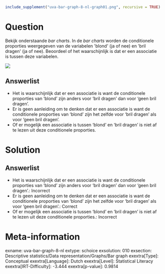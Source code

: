 ```r
include_supplement("uva-bar-graph-8-nl-graph01.png", recursive = TRUE)
```

Question
========

Bekijk onderstaande *bar charts*. In de *bar charts* worden de
conditionele proporties weergegeven van de variabelen \'blond\' (ja of
nee) en \'bril dragen\' (ja of nee). Beoordeel of het waarschijnlijk is
dat er een associatie is tussen deze variabelen.

![](uva-bar-graph-8-nl-graph01.png)

Answerlist
----------

* Het is waarschijnlijk dat er een associatie is want de conditionele proporties van 'blond' zijn anders voor 'bril dragen' dan voor 'geen bril dragen'.
* Er is geen aanleiding om te denken dat er een associatie is want de conditionele proporties van 'blond' zijn het zelfde voor 'bril dragen' als voor 'geen bril dragen'.
* Of er mogelijk een associatie is tussen 'blond' en 'bril dragen' is niet af te lezen uit deze conditionele proporties.

Solution
========

Answerlist
----------

* Het is waarschijnlijk dat er een associatie is want de conditionele proporties van 'blond' zijn anders voor 'bril dragen' dan voor 'geen bril dragen'.: Incorrect
* Er is geen aanleiding om te denken dat er een associatie is want de conditionele proporties van 'blond' zijn het zelfde voor 'bril dragen' als voor 'geen bril dragen'.: Correct
* Of er mogelijk een associatie is tussen 'blond' en 'bril dragen' is niet af te lezen uit deze conditionele proporties.: Incorrect

Meta-information
================
exname: uva-bar-graph-8-nl
extype: schoice
exsolution: 010
exsection: Descriptive statistics/Data representation/Graphs/Bar graph
exextra[Type]: Conceptual
exextra[Language]: Dutch
exextra[Level]: Statistical Literacy
exextra[IRT-Difficulty]: -3.444
exextra[p-value]: 0.9814
